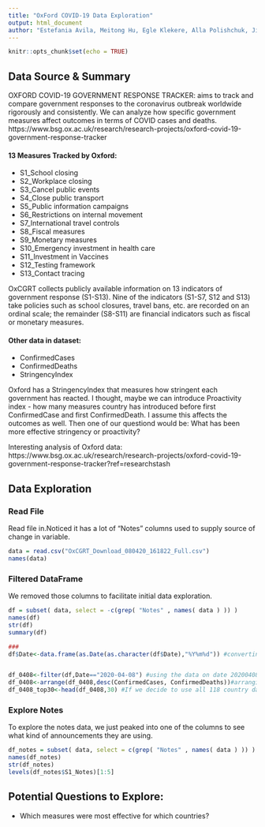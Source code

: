 ```yaml
---
title: "OxFord COVID-19 Data Exploration"
output: html_document
author: "Estefania Avila, Meitong Hu, Egle Klekere, Alla Polishchuk, Jingjing Zhang"
---
```


```r
knitr::opts_chunk$set(echo = TRUE)
```

## Data Source & Summary

OXFORD COVID-19 GOVERNMENT RESPONSE TRACKER: aims to track and compare government responses to the coronavirus outbreak worldwide rigorously and consistently. We can analyze how specific government measures affect outcomes in terms of COVID cases and deaths.
https://www.bsg.ox.ac.uk/research/research-projects/oxford-covid-19-government-response-tracker

#### 13 Measures Tracked by Oxford:

* S1_School closing
* S2_Workplace closing
* S3_Cancel public events
* S4_Close public transport
* S5_Public information campaigns
* S6_Restrictions on internal movement
* S7_International travel controls
* S8_Fiscal measures
* S9_Monetary measures
* S10_Emergency investment in health care
* S11_Investment in Vaccines
* S12_Testing framework
* S13_Contact tracing

OxCGRT collects publicly available information on 13 indicators of government response (S1-S13). Nine of the indicators (S1-S7, S12 and S13) take policies such as school closures, travel bans, etc. are recorded on an ordinal scale; the remainder (S8-S11) are financial indicators such as fiscal or monetary measures.

#### Other data in dataset:

* ConfirmedCases
* ConfirmedDeaths
* StringencyIndex

Oxford has a StringencyIndex that measures how stringent each government has reacted. I thought, maybe we can introduce Proactivity index - how many measures country has introduced before first ConfirmedCase and first ConfirmedDeath. I assume this affects the outcomes as well. Then one of our questiond would be: What has been more effective stringency or proactivity?

Interesting analysis of Oxford data:
https://www.bsg.ox.ac.uk/research/research-projects/oxford-covid-19-government-response-tracker?ref=researchstash

## Data Exploration
### Read File
Read file in.Noticed it has a lot of "Notes" columns used to supply source of change in variable.

```r
data = read.csv("OxCGRT_Download_080420_161822_Full.csv")
names(data)
```

### Filtered DataFrame
We removed those columns to facilitate initial data exploration.

```r
df = subset( data, select = -c(grep( "Notes" , names( data ) )) )
names(df)
str(df)
summary(df)

###
df$Date<-data.frame(as.Date(as.character(df$Date),"%Y%m%d")) #converting integer data frame to date, then we can calculate date differences (Updated Date (20200408) - Date of closing school, workplace etc.)


df_0408<-filter(df,Date=="2020-04-08") #using the data on date 20200408
df_0408<-arrange(df_0408,desc(ConfirmedCases, ConfirmedDeaths))#arranging in a decreasing order of confirmed cases and confirmed deaths
df_0408_top30<-head(df_0408,30) #If we decide to use all 118 country data, delete this line.

```

### Explore Notes
To explore the notes data, we just peaked into one of the columns to see what kind of announcements they are using.
```r
df_notes = subset( data, select = c(grep( "Notes" , names( data ) )) )
names(df_notes)
str(df_notes)
levels(df_notes$S1_Notes)[1:5]
```
## Potential Questions to Explore:

* Which measures were most effective for which countries?